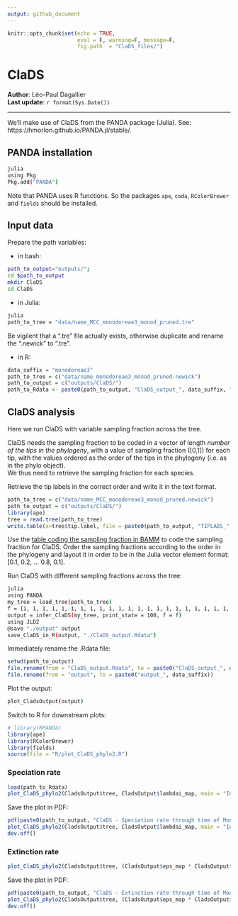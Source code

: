 ```yaml
---
output: github_document
---
```


```r
knitr::opts_chunk$set(echo = TRUE,
                      eval = F, warning=F, message=F,
                      fig.path  = "ClaDS_files/")
```

# ClaDS
**Author**: Léo-Paul Dagallier    
**Last update**: `r format(Sys.Date())`

***

We'll make use of ClaDS from the PANDA package (Julia). See: https://hmorlon.github.io/PANDA.jl/stable/.

## PANDA installation
```bash
julia
using Pkg
Pkg.add("PANDA")
```
Note that PANDA uses R functions. So the packages `ape`, `coda`, `RColorBrewer` and `fields` should be installed.

## Input data
Prepare the path variables:

- in bash:
```bash
path_to_output="outputs/";
cd $path_to_output
mkdir ClaDS
cd ClaDS
```

- in Julia:
```bash
julia
path_to_tree = "data/name_MCC_monodoreae3_monod_pruned.tre"
```
Be vigilent that a ".tre" file actually exists, otherwise duplicate and rename the ".newick" to ".tre".

- in R:
```r
data_suffix = "monodoreae3"
path_to_tree = c("data/name_monodoreae3_monod_pruned.newick")
path_to_output = c("outputs/ClaDS/")
path_to_Rdata <- paste0(path_to_output, "ClaDS_output_", data_suffix, ".Rdata")
```

## ClaDS analysis
Here we run ClaDS with variable sampling fraction across the tree.

ClaDS needs the sampling fraction to be coded in a vector of length *number of the tips in the phylogeny*, with a value of sampling fraction ([0,1]) for each tip, with the values ordered as the order of the tips in the phylogeny (i.e. as in the phylo object).  
We thus need to retrieve the sampling fraction for each species.

Retrieve the tip labels in the correct order and write it in the text format.
```r
path_to_tree = c("data/name_MCC_monodoreae3_monod_pruned.newick")
path_to_output = c("outputs/ClaDS/")
library(ape)
tree = read.tree(path_to_tree)
write.table(x=tree$tip.label, file = paste0(path_to_output, "TIPLABS_", gsub(path_to_tree, pattern = ".*/", replacement = "")), col.names = "tip_label")
```

Use the [table coding the sampling fraction in BAMM](outputs/BAMM/bamm_sampling.txt) to code the sampling fraction for ClaDS. Order the sampling fractions according to the order in the phylogeny and layout it in order to be in the Julia vector element format: [0.1, 0.2, ... 0.8, 0.1].  

Run ClaDS with different sampling fractions across the tree:
```bash
julia
using PANDA
my_tree = load_tree(path_to_tree)
f = [1, 1, 1, 1, 1, 1, 1, 1, 1, 1, 1, 1, 1, 1, 1, 1, 1, 1, 1, 1, 1, 1, 1, 1, 1, 1, 1, 1, 1, 1, 1, 1, 1, 1, 1, 1, 1, 1, 1, 1, 1, 1, 1, 1, 1, 1, 1, 1, 1, 1, 1, 1, 1, 1, 1, 1, 1, 1, 1, 1, 1, 1, 1, 1, 0.84, 0.84, 0.84, 0.84, 0.84, 0.84, 0.84, 0.84, 0.84, 0.84, 0.84, 0.84, 0.84, 0.84, 0.84, 0.84, 1, 1, 1, 1, 1, 1, 1, 0.5]
output = infer_ClaDS(my_tree, print_state = 100, f = f)
using JLD2
@save "./output" output
save_ClaDS_in_R(output, "./ClaDS_output.Rdata")
```

Immediately rename the .Rdata file:
```r
setwd(path_to_output)
file.rename(from = "ClaDS_output.Rdata", to = paste0("ClaDS_output_", data_suffix, ".Rdata"))
file.rename(from = "output", to = paste0("output_", data_suffix))
```

Plot the output:
```bash
plot_CladsOutput(output)
```

Switch to R for downstream plots:
```r
# library(RPANDA)
library(ape)
library(RColorBrewer)
library(fields)
source(file = "R/plot_ClaDS_phylo2.R")
```

### Speciation rate
```r
load(path_to_Rdata)
plot_ClaDS_phylo2(CladsOutput$tree, CladsOutput$lambdai_map, main = "Inferred speciation rate", show.tip.label = T, cex = 0.45, log = F)
```

Save the plot in PDF:
```r
pdf(paste0(path_to_output, "ClaDS - Speciation rate through time of Monodoreae - ", data_suffix, ".pdf"))
plot_ClaDS_phylo2(CladsOutput$tree, CladsOutput$lambdai_map, main = "Inferred speciation rate", show.tip.label = T, cex = 0.45, log = F)
dev.off()
```

### Extinction rate
```r
plot_ClaDS_phylo2(CladsOutput$tree, (CladsOutput$eps_map * CladsOutput$lambdai_map), main = "Inferred extinction rate", show.tip.label = T, cex = 0.45, log = F)
```

Save the plot in PDF:
```r
pdf(paste0(path_to_output, "ClaDS - Extinction rate through time of Monodoreae - ", data_suffix, ".pdf"))
plot_ClaDS_phylo2(CladsOutput$tree, (CladsOutput$eps_map * CladsOutput$lambdai_map), main = "Inferred extinction rate", show.tip.label = T, cex = 0.45, log = F)
dev.off()
```
